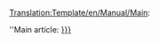 <noinclude>[[Translation:Template/en/Manual/Main]]</noinclude><noinclude></noinclude>:<div class="noprint relarticle mainarticle">''Main article: [[{{{1}}}|{{{l1|{{{1}}}}}}]]</div>